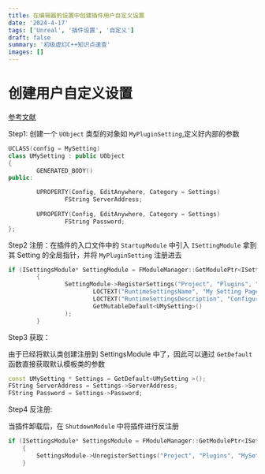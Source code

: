 ```yaml
---
title: 在编辑器的设置中创建插件用户自定义设置
date: '2024-4-17'
tags: ['Unreal', '插件设置', '自定义']
draft: false
summary: '初级虚幻C++知识点速查'
images: []
---
```


# 创建用户自定义设置

[参考文献](https://www.programmersought.com/article/28727637398/)

Step1: 创建一个 `UObject` 类型的对象如 `MyPluginSetting`,定义好内部的参数

```cpp
UCLASS(config = MySetting)
class UMySetting : public UObject
{
        GENERATED_BODY()
public:

        UPROPERTY(Config, EditAnywhere, Category = Settings)
                FString ServerAddress;
 
        UPROPERTY(Config, EditAnywhere, Category = Settings)
                FString Password;
};
```

Step2 注册：在插件的入口文件中的 `StartupModule` 中引入 `ISettingModule` 拿到其 Setting 的全局指针，并将 `MyPluginSetting` 注册进去

```cpp
if (ISettingsModule* SettingModule = FModuleManager::GetModulePtr<ISettingsModule>("Settings"))
        {
                SettingModule->RegisterSettings("Project", "Plugins", "MySetting",
                        LOCTEXT("RuntimeSettingsName", "My Setting Page"),
                        LOCTEXT("RuntimeSettingsDescription", "Configure my setting"),
                        GetMutableDefault<UMySetting>()
                );
        }
```

Step3 获取：

由于已经将默认类创建注册到 SettingsModule 中了，因此可以通过 `GetDefault` 函数直接获取默认模板类的参数

```cpp
const UMySetting * Settings = GetDefault<UMySetting >();
FString ServerAddress = Settings->ServerAddress;
FString Password = Settings->Password;
```

Step4 反注册:

当插件卸载后，在 `ShutdownModule` 中将插件进行反注册

```cpp
if (ISettingsModule* SettingsModule = FModuleManager::GetModulePtr<ISettingsModule>("Settings"))
    {
        SettingsModule->UnregisterSettings("Project", "Plugins", "MySetting");
    }
```